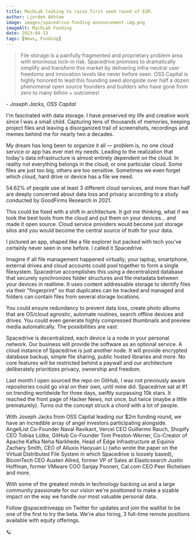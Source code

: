 ```yaml
---
title: MachLab looking to raise first seed round of $2M. 
author: Ljorden Akhtom
image: images/spacedrive-funding-announcement-img.png
imageAlt: MachLab Funding
date: 2023-04-13
tags: [News, Funding]
---
```


> File storage is a painfully fragmented and proprietary problem area with enormous lock-in risk. Spacedrive promises to dramatically simplify and transform this market by delivering infra-neutral user freedoms and innovation levels like never before seen. OSS Capital is highly honored to lead this founding seed alongside over half a dozen phenomenal open source founders and builders who have gone from zero to many billion + outcomes!

\- _Joseph Jacks, OSS Capital_

I'm fascinated with data storage. I have preserved my life and creative work since I was a small child. Capturing tens of thousands of memories, keeping project files and leaving a disorganized trail of screenshots, recordings and memes behind me for nearly two a decades.

My dream has long been to organize it all — problem is, no one cloud service or app has ever met my needs. Leading to the realization that today's data infrastructure is almost entirely dependent on the cloud. In reality not everything belongs in the cloud, or one particular cloud. Some files are just too big, others are too sensitive. Sometimes we even forget which cloud, hard drive or device has a file we need.

54.62% of people use at least 3 different cloud services, and more than half are deeply concerned about data loss and privacy according to a study conducted by GoodFirms Research in 2021.

This could be fixed with a shift in architecture. It got me thinking, what if we took the best tools from the cloud and put them on your devices... and made it open source. Cloud service providers would become just storage silos and you would become the central source of truth for your data.

I pictured an app, shaped like a file explorer but packed with tech you've certainly never seen in one before. I called it Spacedrive.

Imagine if all file management happened virtually; your laptop, smartphone, external drives and cloud accounts could pool together to form a single filesystem. Spacedrive accomplishes this using a decentralized database that securely synchronizes folder structures and file metadata between your devices in realtime. It uses content addressable storage to identify files via their "fingerprint" so that duplicates can be tracked and managed and folders can contain files from several storage locations.

You could ensure redundancy to prevent data loss, create photo albums that are OS/cloud agnostic, automate routines, search offline devices and drives. You could even generate highly compressed thumbnails and preview media automatically. The possibilities are vast.

Spacedrive is decentralized, each device is a node in your personal network. Our business will provide the software as an optional service. A cloud instance of Spacedrive is just another node. It will provide encrypted database backup, simple file sharing, public hosted libraries and more. No core features will be restricted behind a paywall and our architecture deliberately prioritizes privacy, ownership and freedom.

Last month I open sourced the repo on GitHub, I was not previously aware repositories could go viral on their own, until mine did. Spacedrive sat at #1 on trending worldwide for three days, swiftly surpassing 10k stars. It reached the front page of Hacker News, not once, but twice (maybe a little prematurely). Turns out the concept struck a chord with a lot of people.

With Joseph Jacks from OSS Capital leading our $2m funding round, we have an incredible array of angel investors participating alongside. AngelList Co-Founder Naval Ravikant, Vercel CEO Guillermo Rauch, Shopify CEO Tobias Lütke, GitHub Co-Founder Tom Preston-Werner, Co-Creator of Apache Kafka Neha Narkhede, Head of Edge Infrastructure at Equinix Zachary Smith, CEO of Alluxio Haoyuan Li (who wrote the paper on the Virtual Distributed File System in which Spacedrive is loosely based), BloomTech CEO Austen Allred, former VP of Sales at Elasticsearch Justin Hoffman, former VMware COO Sanjay Poonen, Cal.com CEO Peer Richelsen and more.

With some of the greatest minds in technology backing us and a large community passionate for our vision we're positioned to make a sizable impact on the way we handle our most valuable personal data.

Follow @spacedriveapp on Twitter for updates and join the waitlist to be one of the first to try the beta. We're also hiring, 3 full-time remote positions available with equity offerings.

🪐
